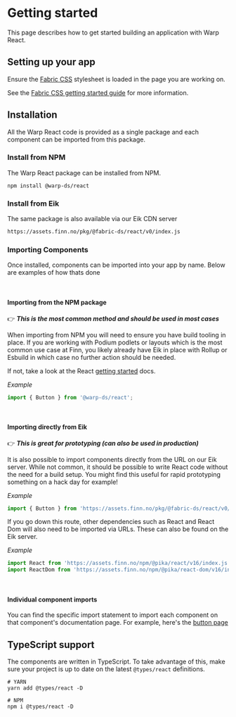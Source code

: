 # Getting started

This page describes how to get started building an application with Warp
React.

## Setting up your app

Ensure the [Fabric CSS](https://css.fabric-ds.io) stylesheet is loaded in the
page you are working on.

See the
[Fabric CSS getting started guide](https://css.fabric-ds.io/pages/getting-started.html)
for more information.

## Installation

All the Warp React code is provided as a single package and each component can
be imported from this package.

### Install from NPM

The Warp React package can be installed from NPM.

```shell
npm install @warp-ds/react
```

### Install from Eik

The same package is also available via our Eik CDN server

```html
https://assets.finn.no/pkg/@fabric-ds/react/v0/index.js
```

### Importing Components

Once installed, components can be imported into your app by name. Below are
examples of how thats done

<br />

#### Importing from the NPM package

👉 _**This is the most common method and should be used in most cases**_

When importing from NPM you will need to ensure you have build tooling in place.
If you are working with Podium podlets or layouts which is the most common use
case at Finn, you likely already have Eik in place with Rollup or Esbuild in
which case no further action should be needed.

If not, take a look at the React
[getting started](https://reactjs.org/docs/getting-started.html) docs.

_Example_

```js
import { Button } from '@warp-ds/react';
```

<br />

#### Importing directly from Eik

👉 _**This is great for prototyping (can also be used in production)**_

It is also possible to import components directly from the URL on our Eik
server. While not common, it should be possible to write React code without the
need for a build setup. You might find this useful for rapid prototyping
something on a hack day for example!

_Example_

```js
import { Button } from 'https://assets.finn.no/pkg/@fabric-ds/react/v0/index.js';
```

If you go down this route, other dependencies such as React and React Dom will
also need to be imported via URLs. These can also be found on the Eik server.

_Example_

```js
import React from 'https://assets.finn.no/npm/@pika/react/v16/index.js';
import ReactDom from 'https://assets.finn.no/npm/@pika/react-dom/v16/index.js';
```

<br />

#### Individual component imports

You can find the specific import statement to import each component on that
component's documentation page. For example, here's the [button page](/button)

## TypeScript support

The components are written in TypeScript. To take advantage of this, make sure
your project is up to date on the latest `@types/react` definitions.

```shell
# YARN
yarn add @types/react -D

# NPM
npm i @types/react -D
```
